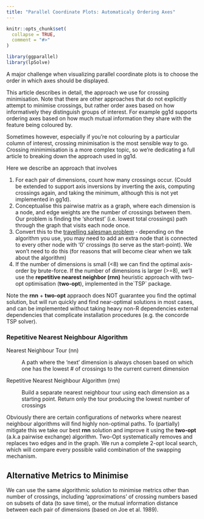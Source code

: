 ```yaml
---
title: "Parallel Coordinate Plots: Automaticaly Ordering Axes"
---
```


```r
knitr::opts_chunk$set(
  collapse = TRUE,
  comment = "#>"
)
```

```r
library(ggparallel)
library(lpSolve)
```

A major challenge when visualizing parallel coordinate plots is to choose the order in which axes should be displayed.

This article describes in detail, the approach we use for crossing minimisation. Note that there are other approaches that do not explicitly attempt to minimise crossings, but rather order axes based on how informatively they distinguish groups of interest. For example gg1d supports ordering axes based on how much mutual information they share with the feature being coloured by.

Sometimes however, especially if you're not colouring by a particular column of interest, crossing minimisation is the most sensible way to go. Crossing minimimisation is a more complex topic, so we're dedicating a full article to breaking down the approach used in gg1d.

Here we describe an approach that involves

1.  For each pair of dimensions, count how many crossings occur. (Could be extended to support axis inversions by inverting the axis, computing crossings again, and taking the minimum, although this is not yet implemented in gg1d).
2.  Conceptualise this pairwise matrix as a graph, where each dimension is a node, and edge weights are the number of crossings between them. Our problem is finding the 'shortest' (i.e. lowest total crossings) path through the graph that visits each node once.
3.  Convert this to the [travelling salesman problem](https://en.wikipedia.org/wiki/Travelling_salesman_problem) - depending on the algorithm you use, you may need to add an extra node that is connected to every other node with '0' crossings (to serve as the start-point). We won't need to do this (for reasons that will become clear when we talk about the algorithm)
4.  If the number of dimensions is small (\<8) we can find the optimal axis-order by brute-force. If the number of dimensions is larger (\>=8), we'll use the **repetitive nearest neighbor (rnn)** heuristic approach with two-opt optimisation (**two-opt**), implemented in the\`TSP\` package.

Note the **rnn** + **two-opt** appraoch does NOT guarantee you find the optimal solution, but will run quickly and find near-optimal solutions in most cases, and can be implemented without taking heavy non-R dependencies external dependencies that complicate installation procedures (e.g. the concorde TSP solver).

### Repetitive Nearest Neighbour Algorithm

Nearest Neighbour Tour (nn)

:   A path where the 'next' dimension is always chosen based on which one has the lowest \# of crossings to the current current dimension

Repetitive Nearest Neighbour Algorithm (rnn)

:   Build a separate nearest neighbour tour using each dimension as a starting point. Return only the tour producing the lowest number of crossings

Obviously there are certain configurations of networks where nearest neighbour algorithms will find highly non-optimal paths. To (partially) mitigate this we take our best **rnn** solution and improve it using the **two-opt** (a.k.a pairwise exchange) algorithm. Two-Opt systematically removes and replaces two edges and in the graph. We run a complete 2-opt local search, which will compare every possible valid combination of the swapping mechanism.

## Alternative Metrics to Minimise

We can use the same algorithmic solution to minimise metrics other than number of crossings, including 'approximations' of crossing numbers based on subsets of data (to save time), or the mutual information distance between each pair of dimensions (based on Joe et al. 1989).
